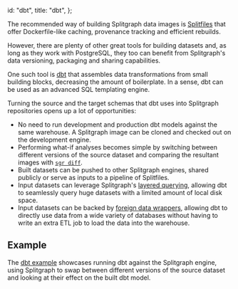   id: "dbt",
  title: "dbt",
};

The recommended way of building Splitgraph data images is [Splitfiles](../concepts/splitfiles) that offer Dockerfile-like caching, provenance tracking and efficient rebuilds.

However, there are plenty of other great tools for building datasets and, as long as they work with PostgreSQL, they too can benefit from Splitgraph's data versioning, packaging and sharing capabilities.

One such tool is [dbt](https://getdbt.com) that assembles data transformations from small building blocks, decreasing the amount of boilerplate. In a sense, dbt can be used as an advanced SQL templating engine.

Turning the source and the target schemas that dbt uses into Splitgraph repositories opens up a lot of opportunities:

- No need to run development and production dbt models against the same warehouse. A Splitgraph image can be cloned and checked out on the development engine.
- Performing what-if analyses becomes simple by switching between different versions of the source dataset and comparing the resultant images with [`sgr diff`](../sgr/image-information/diff).
- Built datasets can be pushed to other Splitgraph engines, shared publicly or serve as inputs to a pipeline of Splitfiles.
- Input datasets can leverage Splitgraph's [layered querying](../large-datasets/layered-querying),
  allowing dbt to seamlessly query huge datasets with a limited amount of local disk space.
- Input datasets can be backed by [foreign data wrappers](../ingesting-data/foreign-data-wrappers), allowing dbt
  to directly use data from a wide variety of databases without having to write an extra ETL job to load the data
  into the warehouse.

## Example

The [dbt example](https://github.com/splitgraph/splitgraph/tree/master/examples/dbt) showcases
running dbt against the Splitgraph engine, using Splitgraph to swap between different versions of the
source dataset and looking at their effect on the built dbt model.

<cast src="@splitgraph/content/casts/versioned/latest/dbt.cast" />

